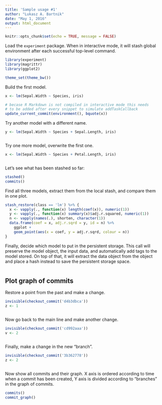 ```yaml
---
title: 'Sample usage #1'
author: "Lukasz A. Bartnik"
date: "May 1, 2016"
output: html_document
---
```


```r
knitr::opts_chunk$set(echo = TRUE, message = FALSE)
```


Load the `experiment` package. When in interactive mode, it will stash
global environment after each successful top-level command.

```r
library(experiment)
library(magrittr)
library(ggplot2)
```
```r
theme_set(theme_bw())
```


Build the first model.

```r
x <- lm(Sepal.Width ~ Species, iris)
```
```r
# becase R Markdown is not compiled in interactive mode this needs
# to be added after every snippet to simulate addTaskCallback
update_current_commit(environment(), bquote(x))
```


Try another model with a different name.

```r
y <- lm(Sepal.Width ~ Species + Sepal.Length, iris)
```
```r
```


Try one more model, overwrite the first one.

```r
x <- lm(Sepal.Width ~ Species + Petal.Length, iris)
```
```r
```


Let's see what has been stashed so far:

```r
stashed()
commits()
```


Find all three models, extract them from the local stash, and compare
them in one plot.

```r
stash_restore(class == 'lm') %>% {
  x <- vapply(., function(x) length(coef(x)), numeric(1))
  y <- vapply(., function(x) summary(x)$adj.r.squared, numeric(1))
  n <- vapply(names(.), shorten, character(1))
  data.frame(coef = x, adj.r.sqrd = y, id = n) %>%
    ggplot + 
    geom_point(aes(x = coef, y = adj.r.sqrd, colour = n))
}
```


Finally, decide which model to put in the persistent storage.
This call will preserve the model object, the input data, and
automatically add tags to the model stored. On top of that, it
will extract the data object from the \code{lm} object and place
a hash instead to save the persistent storage space.

```r
```


## Plot graph of commits

Restore a point from the past and make a change.

```r
invisible(checkout_commit('d4b3dbca'))
z <- 1
```
```r
```

Now go back to the main line and make another change.

```r
invisible(checkout_commit('cd992aaa'))
v <- 2
```
```r
```

Finally, make a change in the new "branch".

```r
invisible(checkout_commit('3b362778'))
z <- 2
```
```r
```


Now show all commits and their graph. X axis is ordered according
to time when a commit has been created, Y axis is divided according to
"branches" in the graph of commits.

```r
commits()
commit_graph()
```
